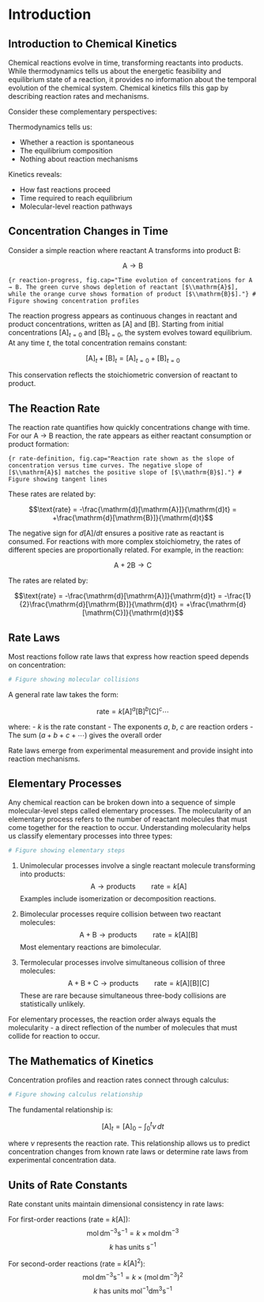 # Introduction

## Introduction to Chemical Kinetics

Chemical reactions evolve in time, transforming reactants into products. While thermodynamics tells us about the energetic feasibility and equilibrium state of a reaction, it provides no information about the temporal evolution of the chemical system. Chemical kinetics fills this gap by describing reaction rates and mechanisms.

Consider these complementary perspectives:

Thermodynamics tells us:

- Whether a reaction is spontaneous
- The equilibrium composition
- Nothing about reaction mechanisms

Kinetics reveals:

- How fast reactions proceed
- Time required to reach equilibrium
- Molecular-level reaction pathways

## Concentration Changes in Time

Consider a simple reaction where reactant A transforms into product B:

$$\mathrm{A} \rightarrow \mathrm{B}$$

```{r reaction-progress, fig.cap="Time evolution of concentrations for A → B. The green curve shows depletion of reactant [$\\mathrm{A}$], while the orange curve shows formation of product [$\\mathrm{B}$]."}
# Figure showing concentration profiles
```

The reaction progress appears as continuous changes in reactant and product concentrations, written as [$\mathrm{A}$] and [$\mathrm{B}$]. Starting from initial concentrations [$\mathrm{A}$]$_{t=0}$ and [$\mathrm{B}$]$_{t=0}$, the system evolves toward equilibrium. At any time $t$, the total concentration remains constant:

$$[\mathrm{A}]_t + [\mathrm{B}]_t = [\mathrm{A}]_{t=0} + [\mathrm{B}]_{t=0}$$

This conservation reflects the stoichiometric conversion of reactant to product.

## The Reaction Rate

The reaction rate quantifies how quickly concentrations change with time. For our A → B reaction, the rate appears as either reactant consumption or product formation:

```{r rate-definition, fig.cap="Reaction rate shown as the slope of concentration versus time curves. The negative slope of [$\\mathrm{A}$] matches the positive slope of [$\\mathrm{B}$]."}
# Figure showing tangent lines
```

These rates are related by:

$$\text{rate} = -\frac{\mathrm{d}[\mathrm{A}]}{\mathrm{d}t} = +\frac{\mathrm{d}[\mathrm{B}]}{\mathrm{d}t}$$

The negative sign for $d[\mathrm{A}]/dt$ ensures a positive rate as reactant is consumed. For reactions with more complex stoichiometry, the rates of different species are proportionally related. For example, in the reaction:

$$\mathrm{A} + 2\mathrm{B} \rightarrow \mathrm{C}$$

The rates are related by:

$$\text{rate} = -\frac{\mathrm{d}[\mathrm{A}]}{\mathrm{d}t} = -\frac{1}{2}\frac{\mathrm{d}[\mathrm{B}]}{\mathrm{d}t} = +\frac{\mathrm{d}[\mathrm{C}]}{\mathrm{d}t}$$

## Rate Laws

Most reactions follow rate laws that express how reaction speed depends on concentration:

```r
# Figure showing molecular collisions
```

A general rate law takes the form:

$$\text{rate} = k[\mathrm{A}]^a[\mathrm{B}]^b[\mathrm{C}]^c\cdots$$

where:
- $k$ is the rate constant
- The exponents $a$, $b$, $c$ are reaction orders
- The sum $(a + b + c + \cdots)$ gives the overall order

Rate laws emerge from experimental measurement and provide insight into reaction mechanisms.

## Elementary Processes

Any chemical reaction can be broken down into a sequence of simple molecular-level steps called elementary processes. The molecularity of an elementary process refers to the number of reactant molecules that must come together for the reaction to occur. Understanding molecularity helps us classify elementary processes into three types:

```r
# Figure showing elementary steps
```

1. Unimolecular processes involve a single reactant molecule transforming into products:
   $$\mathrm{A} \rightarrow \text{products} \qquad \text{rate} = k[\mathrm{A}]$$
   Examples include isomerization or decomposition reactions.

2. Bimolecular processes require collision between two reactant molecules:
   $$\mathrm{A} + \mathrm{B} \rightarrow \text{products} \qquad \text{rate} = k[\mathrm{A}][\mathrm{B}]$$
   Most elementary reactions are bimolecular.

3. Termolecular processes involve simultaneous collision of three molecules:
   $$\mathrm{A} + \mathrm{B} + \mathrm{C} \rightarrow \text{products} \qquad \text{rate} = k[\mathrm{A}][\mathrm{B}][\mathrm{C}]$$
   These are rare because simultaneous three-body collisions are statistically unlikely.

For elementary processes, the reaction order always equals the molecularity - a direct reflection of the number of molecules that must collide for reaction to occur.

## The Mathematics of Kinetics

Concentration profiles and reaction rates connect through calculus:

```r
# Figure showing calculus relationship
```

The fundamental relationship is:

$$[\mathrm{A}]_t = [\mathrm{A}]_0 - \int_0^t \nu\,dt$$

where $\nu$ represents the reaction rate. This relationship allows us to predict concentration changes from known rate laws or determine rate laws from experimental concentration data.

## Units of Rate Constants

Rate constant units maintain dimensional consistency in rate laws:

For first-order reactions (rate = $k[\mathrm{A}]$):
$$\text{mol}\,\text{dm}^{-3}\text{s}^{-1} = k \times \text{mol}\,\text{dm}^{-3}$$
$$k \text{ has units } \text{s}^{-1}$$

For second-order reactions (rate = $k[\mathrm{A}]^2$):
$$\text{mol}\,\text{dm}^{-3}\text{s}^{-1} = k \times (\text{mol}\,\text{dm}^{-3})^2$$
$$k \text{ has units } \text{mol}^{-1}\text{dm}^3\text{s}^{-1}$$

